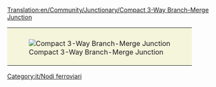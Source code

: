 [[Translation:en/Community/Junctionary/Compact 3-Way Branch-Merge Junction]]
{{it/Nodi ferroviari}}
{{it/Requisiti nodo|<!--1-->Economico
|<!-- 2 -->1
|<!-- 3 -->1
|<!-- 4 -->2
|<!-- 5 -->0.5
|<!-- 6 -->1
|<!-- 7 -->1
|<!-- 8 -->0
|<!-- 9 -->1
|<!-- 10 -->0
|<!-- 11 -->0
|<!-- 12 -->3
|<!-- lasciare vuoto questo spazio -->
|<!-- 13 -->I treni guasti bloccano più binari.
|<!-- 14 -->
'''Pro'''
* Ingorghi di traffico improbabili.
* Può gestire 3 treni alla volta.
* il nodo occupa una piccola area.
* più facile da gestire il traffico di deviazione
'''Contro'''
* I treni della linea principale devono rallentare per salire un pendio.
* Le svolte strette rallentano il treno.
<!-- 

Legenda numeri: 1 Costo; 2 Difficoltà di costruzione; 3 Tunnel; 4 Ponti; 5 Curve; 6 Dislivelli; 
7 Bivi; 8 Percorso diretto; 9 Percorsi naturali; 10 Stallo; 11 Rotatoria; 12 Segnale; 13 Guasti; 14 Lista

Per spiegazioni dettagliate sulla compilazione clicca sul titolo del template.
 -->
}}
{|style="border: 0px; margin: auto;"
|style="padding: 10px 10px 5px; 10px; background-color: #F5F5DC;"|[[File:en/6x8 3 Way Split before Merge Junction.png|frame|none|Compact 3-Way Branch-Merge Junction]]
|}

[[Category:it/Nodi ferroviari]]